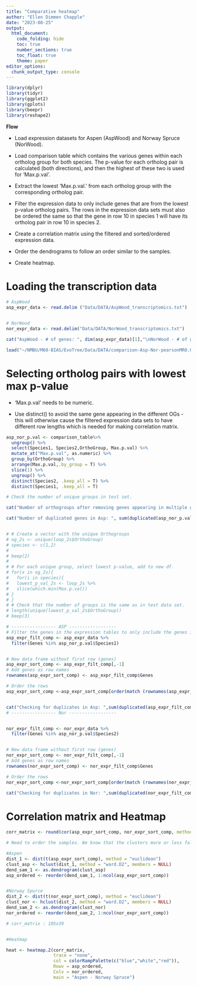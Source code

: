 ```yaml
---
title: "Comparative heatmap"
author: "Ellen Dimmen Chapple"
date: "2023-08-25"
output: 
  html_document:
    code_folding: hide
    toc: true
    number_sections: true
    toc_float: true
    theme: paper
editor_options:
  chunk_output_type: console
---
```



```r
library(dplyr)
library(tidyr)
library(ggplot2)
library(gplots)
library(beepr)
library(reshape2)

```


**Flow**


- Load expression datasets for Aspen (AspWood) and Norway Spruce (NorWood).

- Load comparison table which contains the various genes within each ortholog group for both species. The p-value for each    ortholog pair is calculated (both directions), and then the highest of these two is used for 'Max.p.val'.

- Extract the lowest 'Max.p.val.' from each ortholog group with the corresponding ortholog pair.

- Filter the expression data to only include genes that are from the lowest p-value ortholog pairs. The rows in the           expression data sets must also be ordered the same so that the gene in row 10 in species 1 will have its ortholog pair in   row 10 in species 2.
  
- Create a correlation matrix using the filtered and sorted/ordered expression data.

- Order the dendrograms to follow an order similar to the samples.

- Create heatmap.



# Loading the transcription data



```r
# AspWood
asp_expr_data <- read.delim ("Data/DATA/AspWood_transcriptomics.txt")


# NorWood
nor_expr_data <- read.delim("Data/DATA/NorWood_transcriptomics.txt")

cat("AspWood - # of genes: ", dim(asp_expr_data)[1],"\nNorWood - # of genes: ", dim(nor_expr_data)[1])
```




```r
load("~/NMBU/M60-BIAS/EvoTree/Data/DATA/comparison-Asp-Nor-pearsonMR0.03no-table.RData")
```


# Selecting ortholog pairs with lowest max p-value

- 'Max.p.val' needs to be numeric.

- Use distinct() to avoid the same gene appearing in the different OGs - this will otherwise cause the filtered expression    data sets to have different row lengths which is needed for making correlation matrix. 


```r

asp_nor_p.val <- comparison_table%>%
  ungroup() %>% 
  select(Species1, Species2,OrthoGroup, Max.p.val) %>%
  mutate_at("Max.p.val", as.numeric) %>% 
  group_by(OrthoGroup) %>% 
  arrange(Max.p.val,.by_group = T) %>% 
  slice(1) %>% 
  ungroup() %>% 
  distinct(Species2, .keep_all = T) %>%
  distinct(Species1, .keep_all = T)

# Check the number of unique groups in test set.

cat("Number of orthogroups after removing genes appearing in multiple groups: ", length(unique(asp_nor_p.val$OrthoGroup)) )

cat("Number of duplicated genes in Asp: ", sum(duplicated(asp_nor_p.val$Species1)), "\nNumber of duplicated genes in Nor: ",sum(duplicated(asp_nor_p.val$Species2)))


# # Create a vector with the unique Orthogroups
# og_2s <- unique(loop_2s$OrthoGroup)
# species <- c(1,2)
# 
# beep(2)
# 
# # For each unique group, select lowest p-value, add to new df.
# for(x in og_2s){
#   for(i in species){
#   lowest_p_val_2s <- loop_2s %>% 
#   slice(which.min(Max.p.val))
# }
# }
# # Check that the number of groups is the same as in test data set.
# length(unique(lowest_p_val_2s$OrthoGroup))
# beep(3)

```



```r
# ----------------- ASP ------------------
# Filter the genes in the expression tables to only include the genes in the 'lowest_p_value_s' df.
asp_expr_filt_comp <- asp_expr_data %>% 
  filter(Genes %in% asp_nor_p.val$Species1)


# New data frame without first row (genes)
asp_expr_sort_comp <- asp_expr_filt_comp[,-1]
# Add genes as row names 
rownames(asp_expr_sort_comp) <- asp_expr_filt_comp$Genes

# Order the rows
asp_expr_sort_comp <-asp_expr_sort_comp[order(match (rownames(asp_expr_sort_comp), asp_nor_p.val$Species1)), , drop = F]


cat("Checking for duplicates in Asp: ",sum(duplicated(asp_expr_filt_comp$Genes)))
# ----------------- Nor ------------------ 


nor_expr_filt_comp <- nor_expr_data %>% 
  filter(Genes %in% asp_nor_p.val$Species2)


# New data frame without first row (genes)
nor_expr_sort_comp <- nor_expr_filt_comp[,-1]
# Add genes as row names 
rownames(nor_expr_sort_comp) <- nor_expr_filt_comp$Genes

# Order the rows
nor_expr_sort_comp <-nor_expr_sort_comp[order(match (rownames(nor_expr_sort_comp), asp_nor_p.val$Species2)), , drop = F]

cat("Checking for duplicates in Nor: ",sum(duplicated(nor_expr_filt_comp$Genes)))

```


# Correlation matrix and Heatmap



```r


corr_matrix <- round(cor(asp_expr_sort_comp, nor_expr_sort_comp, method = "pearson"), 4)

# Need to order the samples. We know that the clusters more or less fall into a sequential order.

#Aspen
dist_1 <- dist(t(asp_expr_sort_comp), method = "euclidean")
clust_asp <- hclust(dist_1, method = "ward.D2", members = NULL)
dend_sam_1 <- as.dendrogram(clust_asp)
asp_ordered <- reorder(dend_sam_1, 1:ncol(asp_expr_sort_comp))


#Norway Spurce
dist_2 <- dist(t(nor_expr_sort_comp), method = "euclidean")
clust_nor <- hclust(dist_2, method = "ward.D2", members = NULL)
dend_sam_2 <- as.dendrogram(clust_nor)
nor_ordered <- reorder(dend_sam_2, 1:ncol(nor_expr_sort_comp))

# corr_matrix : 105x39


#Heatmap

heat <- heatmap.2(corr_matrix, 
                  trace = "none",
                  col = colorRampPalette(c("blue","white","red")),
                  Rowv = asp_ordered,
                  Colv = nor_ordered,
                  main = "Aspen - Norway Spruce") 

```








